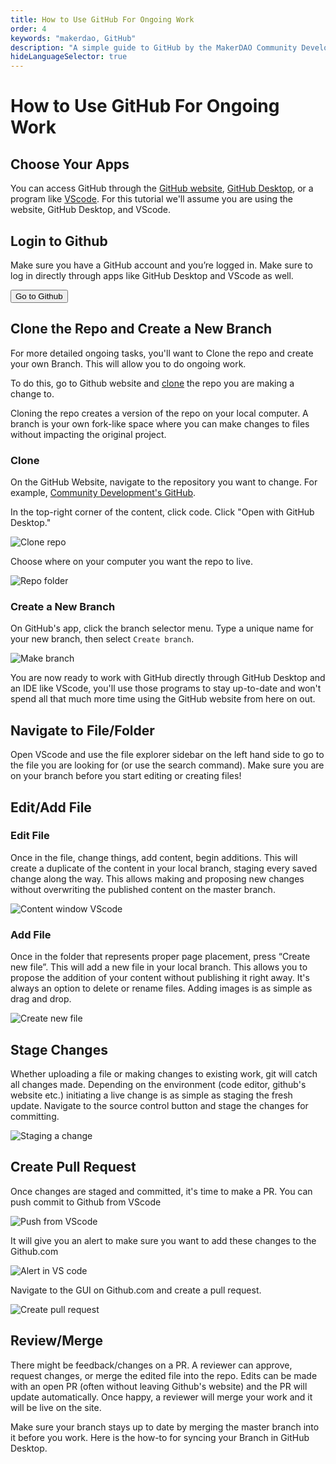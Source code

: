 ```yaml
---
title: How to Use GitHub For Ongoing Work
order: 4
keywords: "makerdao, GitHub"
description: "A simple guide to GitHub by the MakerDAO Community Development team."
hideLanguageSelector: true
---
```


# How to Use GitHub For Ongoing Work

<Process>

<Box>

## Choose Your Apps

You can access GitHub through the [GitHub website](https://github.com/), [GitHub Desktop](https://desktop.github.com/), or a program like [VScode](https://code.visualstudio.com/). For this tutorial we'll assume you are using the website, GitHub Desktop, and VScode.

</Box>

<Box>

## Login to Github

Make sure you have a GitHub account and you’re logged in. Make sure to log in directly through apps like GitHub Desktop and VScode as well.

<Button to="https://github.com/login">Go to Github</Button>

</Box>

<Box>

## Clone the Repo and Create a New Branch

For more detailed ongoing tasks, you'll want to Clone the repo and create your own Branch. This will allow you to do ongoing work.

To do this, go to Github website and [clone](https://docs.github.com/en/github/creating-cloning-and-archiving-repositories/cloning-a-repository) the repo you are making a change to.

Cloning the repo creates a version of the repo on your local computer. A branch is your own fork-like space where you can make changes to files without impacting the original project.

### Clone

On the GitHub Website, navigate to the repository you want to change. For example, [Community Development's GitHub](https://github.com/makerdao/community).

In the top-right corner of the content, click code. Click "Open with GitHub Desktop."

![Clone repo](/images/github-clone-desktop.png)

 Choose where on your computer you want the repo to live.

 ![Repo folder](/images/github-choose-repo-folder.png)

### Create a New Branch

On GitHub's app, click the branch selector menu. Type a unique name for your new branch, then select `Create branch`.

![Make branch](/images/github-make-branch.png)

You are now ready to work with GitHub directly through GitHub Desktop and an IDE like VScode, you'll use those programs to stay up-to-date and won't spend all that much more time using the GitHub website from here on out.

</Box>

<Box>

## Navigate to File/Folder

Open VScode and use the file explorer sidebar on the left hand side to go to the file you are looking for (or use the search command). Make sure you are on your branch before you start editing or creating files!

</Box>

<Box>

## Edit/Add File

### Edit File

Once in the file, change things, add content, begin additions. This will create a duplicate of the content in your local branch, staging every saved change along the way. This allows making and proposing new changes without overwriting the published content on the master branch.

![Content window VScode](/images/github-content-window-making-changes.png)

### Add File

Once in the folder that represents proper page placement, press “Create new file”. This will add a new file in your local branch. This allows you to propose the addition of your content without publishing it right away. It's always an option to delete or rename files. Adding images is as simple as drag and drop.

![Create new file](/images/github-content-add-file.png)

</Box>

<Box>

## Stage Changes

Whether uploading a file or making changes to existing work, git will catch all changes made. Depending on the environment (code editor, github's website etc.) initiating a live change is as simple as staging the fresh update. Navigate to the source control button and stage the changes for committing.

![Staging a change](/images/github-simple-commit-vscode.png)

</Box>

<Box>

## Create Pull Request

Once changes are staged and committed, it's time to make a PR. You can push commit to Github from VScode

![Push from VScode](/images/github-push-pull.png)

It will give you an alert to make sure you want to add these changes to the Github.com

![Alert in VS code](/images/github-alert-push-pull.png)

Navigate to the GUI on Github.com and create a pull request.

![Create pull request](/images/github-create-pull-request.png)

</Box>

<Box>

## Review/Merge

There might be feedback/changes on a PR. A reviewer can approve, request changes, or merge the edited file into the repo. Edits can be made with an open PR (often without leaving Github's website) and the PR will update automatically. Once happy, a reviewer will merge your work and it will be live on the site.

</Box>

</Process>

<Callout variant='warning' icon='laptop'>

  <Box>
  
  Make sure your branch stays up to date by merging the master branch into it before you work. Here is the <Link to="https://docs.github.com/en/desktop/contributing-and-collaborating-using-github-desktop/syncing-your-branch"> how-to for syncing your Branch in GitHub Desktop</Link>.
 
  </Box>

</Callout>
